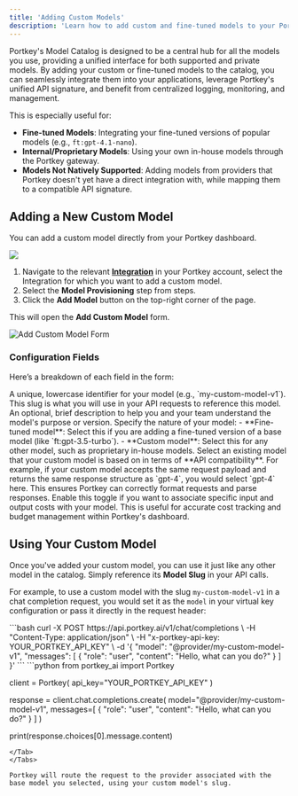 ```yaml
---
title: 'Adding Custom Models'
description: 'Learn how to add custom and fine-tuned models to your Portkey Model Catalog for seamless integration.'
---
```


Portkey's Model Catalog is designed to be a central hub for all the models you use, providing a unified interface for both supported and private models. By adding your custom or fine-tuned models to the catalog, you can seamlessly integrate them into your applications, leverage Portkey's unified API signature, and benefit from centralized logging, monitoring, and management.

This is especially useful for:
- **Fine-tuned Models**: Integrating your fine-tuned versions of popular models (e.g., `ft:gpt-4.1-nano`).
- **Internal/Proprietary Models**: Using your own in-house models through the Portkey gateway.
- **Models Not Natively Supported**: Adding models from providers that Portkey doesn't yet have a direct integration with, while mapping them to a compatible API signature.

## Adding a New Custom Model

You can add a custom model directly from your Portkey dashboard.

<Frame>
<img src="/images/custom-model.gif" />
</Frame>

1.  Navigate to the relevant [**Integration**](https://app.portkey.ai/integrations) in your Portkey account, select the Integration for which you want to add a custom model.
2.  Select the **Model Provisioning** step from steps.
3.  Click the **Add Model** button on the top-right corner of the page.

This will open the **Add Custom Model** form.

<img
  src="/images/custom-model.png"
  alt="Add Custom Model Form"
/>

### Configuration Fields

Here’s a breakdown of each field in the form:

<CardGroup>
    <Card title="Model Slug">
        A unique, lowercase identifier for your model (e.g., `my-custom-model-v1`). This slug is what you will use in your API requests to reference this model.
    </Card>
    <Card title="Short Description">
        An optional, brief description to help you and your team understand the model's purpose or version.
    </Card>
    <Card title="Model Type">
        Specify the nature of your model:
        - **Fine-tuned model**: Select this if you are adding a fine-tuned version of a base model (like `ft:gpt-3.5-turbo`).
        - **Custom model**: Select this for any other model, such as proprietary in-house models.
    </Card>
    <Card title="Base Model">
        Select an existing model that your custom model is based on in terms of **API compatibility**. For example, if your custom model accepts the same request payload and returns the same response structure as `gpt-4`, you would select `gpt-4` here. This ensures Portkey can correctly format requests and parse responses.
    </Card>
    <Card title="Add custom pricing for this model?">
        Enable this toggle if you want to associate specific input and output costs with your model. This is useful for accurate cost tracking and budget management within Portkey's dashboard.
    </Card>
</CardGroup>

## Using Your Custom Model

Once you've added your custom model, you can use it just like any other model in the catalog. Simply reference its **Model Slug** in your API calls.

For example, to use a custom model with the slug `my-custom-model-v1` in a chat completion request, you would set it as the `model` in your virtual key configuration or pass it directly in the request header:

<Tabs>
<Tab title="cURL">
```bash
curl -X POST https://api.portkey.ai/v1/chat/completions \
  -H "Content-Type: application/json" \
  -H "x-portkey-api-key: YOUR_PORTKEY_API_KEY" \
  -d '{
    "model": "@provider/my-custom-model-v1",
    "messages": [
      {
        "role": "user",
        "content": "Hello, what can you do?"
      }
    ]
  }'
```
</Tab>
<Tab title="Python">
```python
from portkey_ai import Portkey

client = Portkey(
    api_key="YOUR_PORTKEY_API_KEY"
)

response = client.chat.completions.create(
    model="@provider/my-custom-model-v1",
    messages=[
        {
            "role": "user",
            "content": "Hello, what can you do?"
        }
    ]
)

print(response.choices[0].message.content)
```
</Tab>
</Tabs>

Portkey will route the request to the provider associated with the base model you selected, using your custom model's slug.
